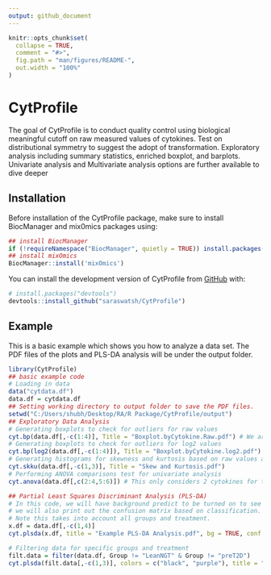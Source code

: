 ```yaml
---
output: github_document
---
```


<!-- README.md is generated from README.Rmd. Please edit that file -->

```r
knitr::opts_chunk$set(
  collapse = TRUE,
  comment = "#>",
  fig.path = "man/figures/README-",
  out.width = "100%"
)
```

# CytProfile

<!-- badges: start -->
<!-- badges: end -->

The goal of CytProfile is to conduct quality control using biological
    meaningful cutoff on raw measured values of cytokines. Test on distributional
    symmetry to suggest the adopt of transformation. Exploratory analysis including
    summary statistics, enriched boxplot, and barplots. Univariate analysis 
    and Multivariate analysis options are further available to dive deeper

## Installation

Before installation of the CytProfile package, make sure to install BiocManager and mix0mics packages using: 

```r
## install BiocManager
if (!requireNamespace("BiocManager", quietly = TRUE)) install.packages("BiocManager") 
## install mixOmics 
BiocManager::install('mixOmics')
```


You can install the development version of CytProfile from [GitHub](https://github.com/saraswatsh/CytProfile) with:

``` r
# install.packages("devtools")
devtools::install_github("saraswatsh/CytProfile")
```

## Example

This is a basic example which shows you how to analyze a data set. The PDF files of the plots and PLS-DA analysis will be under the output folder. 

```r
library(CytProfile)
## basic example code
# Loading in data
data("cytdata.df")
data.df = cytdata.df
## Setting working directory to output folder to save the PDF files. 
setwd("C:/Users/shubh/Desktop/RA/R Package/CytProfile/output")
## Exploratory Data Analysis
# Generating boxplots to check for outliers for raw values
cyt.bp(data.df[,-c(1:4)], Title = "Boxplot.byCytokine.Raw.pdf") # We are removing the first 4 columns as we only want the continuous variables. 
# Generating boxplots to check for outliers for log2 values
cyt.bp(log2(data.df[,-c(1:4)]), Title = "Boxplot.byCytokine.log2.pdf") # Make sure to use log2 to transform the cytokines and same reason as above for removing initial columns.
# Generating histograms for skewness and kurtosis based on raw values and log2 transformation
cyt.skku(data.df[,-c(1,3)], Title = "Skew and Kurtosis.pdf")
# Performing ANOVA comparisons test for univariate analysis
cyt.anova(data.df[,c(2:4,5:6)]) # This only considers 2 cytokines for this example only

## Partial Least Squares Discriminant Analysis (PLS-DA) 
# In this code, we will have background predict to be turned on to see the classification areas and 
# we will also print out the confusion matrix based on classification. 
# Note this takes into account all groups and treatment. 
x.df = data.df[,-c(1,4)]
cyt.plsda(x.df, title = "Example PLS-DA Analysis.pdf", bg = TRUE, conf.mat = TRUE)

# Filtering data for specific groups and treatment
filt.data = filter(data.df, Group != "LeanNGT" & Group != "preT2D")
cyt.plsda(filt.data[,-c(1,3)], colors = c("black", "purple"), title = "Example PLS-DA Analysis 2.pdf", bg = TRUE, conf.mat = TRUE)
```

